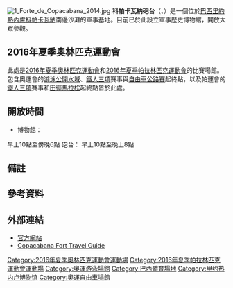 [[File:1_Forte_de_Copacabana_2014.jpg|thumb]]
'''科帕卡瓦納砲台'''（{{lang-en|'''Fort Copacabana'''}}、{{lang-pt|'''Forte de Copacabana'''}}）是一個位於[[巴西|巴西]][[里約熱內盧|里約熱內盧]][[科帕卡瓦納_(里約熱內盧)|科帕卡瓦納]]南邊沙灘的軍事基地。目前已於此設立軍事歷史博物館，開放大眾參觀。

== 2016年夏季奧林匹克運動會 ==
此處是[[2016年夏季奧林匹克運動會|2016年夏季奧林匹克運動會]]和[[2016年夏季帕拉林匹克運動會|2016年夏季帕拉林匹克運動會]]的比賽場館。包含奧運會的[[2016年夏季奧林匹克運動會游泳比賽|游泳公開水域]]、[[2016年夏季奧林匹克運動會鐵人三項比賽|鐵人三項]]賽事與[[2016年夏季奧林匹克運動會自由車比賽|自由車公路賽]]起終點，以及帕運會的[[2016年夏季傷殘奧林匹克運動會三項鐵人比賽|鐵人三項]]賽事和[[2016年夏季傷殘奧林匹克運動會田徑比賽|田徑馬拉松]]起終點皆於此處。

== 開放時間 ==
*博物館：
早上10點至傍晚6點
砲台：
早上10點至晚上8點

== 備註 ==
{{reflist|group=註}}

== 參考資料 ==
{{reflist}}

== 外部連結 ==
{{Commons category|Forte de Copacabana}}
* [http://www.fortedecopacabana.com/ 官方網站] {{pt icon}}
* [http://www.joinrio.com/EN/rio-en/attractions/copacabana-fortress/ Copacabana Fort Travel Guide]

{{coord|22.986763|S|43.187674|W|display=title}}
{{2016年夏季奧林匹克運動會比賽場館}}
{{2016年夏季帕拉林匹克運動會比賽場館}}

{{DEFAULTSORT:Fort Copacabana}}
[[Category:2016年夏季奧林匹克運動會運動場|Category:2016年夏季奧林匹克運動會運動場]]
[[Category:2016年夏季帕拉林匹克運動會運動場|Category:2016年夏季帕拉林匹克運動會運動場]]
[[Category:奧運游泳場館|Category:奧運游泳場館]]
[[Category:巴西體育場地|Category:巴西體育場地]]
[[Category:里约热内卢博物馆|Category:里约热内卢博物馆]]
[[Category:奧運自由車場館|Category:奧運自由車場館]]